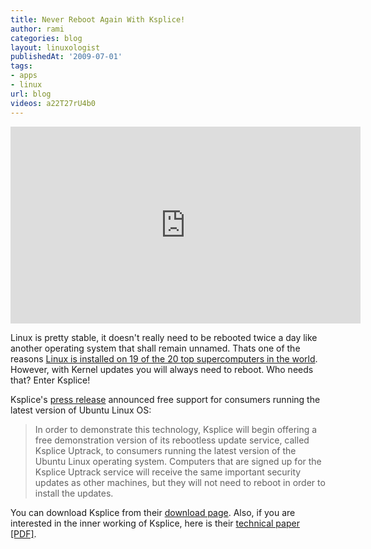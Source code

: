 ```yaml
---
title: Never Reboot Again With Ksplice!
author: rami
categories: blog
layout: linuxologist
publishedAt: '2009-07-01'
tags:
- apps
- linux
url: blog
videos: a22T27rU4b0
---
```


<iframe width="560" height="315" src="https://www.youtube.com/embed/a22T27rU4b0" frameborder="0" allowfullscreen></iframe>

Linux is pretty stable, it doesn't really need to be rebooted twice a day like another operating system that shall remain unnamed. Thats one of the reasons [Linux is installed on 19 of the 20 top supercomputers in the world](http://royal.pingdom.com/2009/06/24/the-triumph-of-linux-as-a-supercomputer-os/). However, with Kernel updates you will always need to reboot. Who needs that? Enter Ksplice!

Ksplice's [press release](http://www.ksplice.com/news/20090625-linuxtag-fisl) announced free support for consumers running the latest version of Ubuntu Linux OS:

> In order to demonstrate this technology, Ksplice will begin offering a free demonstration version of its rebootless update service, called Ksplice Uptrack, to consumers running the latest version of the Ubuntu Linux operating system.  Computers that are signed up for the Ksplice Uptrack service will receive the same important security updates as other machines, but they will not need to reboot in order to install the updates.

You can download Ksplice from their [download page](http://www.ksplice.com/uptrack/). Also, if you are interested in the inner working of Ksplice, here is their [technical paper [PDF]](http://www.ksplice.com/doc/ksplice.pdf).
